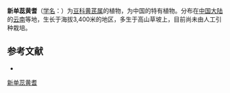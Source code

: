 {{Speciesbox
| name = 新单蕊黄耆
| status = 
| status_system = 
| image =
| genus = Astragalus
| species = neomonadelphus
| authority = Tsai et Yu in Bull.
}}

'''新单蕊黄耆'''（[[学名|学名]]：{{lang|la|''Astragalus neomonadelphus''}}）为[[豆科|豆科]][[黄芪属|黄芪属]]的植物，为中国的特有植物。分布在[[中国大陆|中国大陆]]的[[云南|云南]]等地，生长于海拔3,400米的地区，多生于高山草坡上，目前尚未由人工引种栽培。

== 参考文献 ==
<div class="references-small">
* {{cite web| url =http://www.bioinfo.cn/db05/KmzwSpecies.php?action=view&id=15435| title =新单蕊黄耆| work =《中国高等植物数据库全库》| publisher =中国科学院微生物研究所| author =昆明植物研究所| accessdate =2009-02-24| deadurl =yes| archiveurl =https://web.archive.org/web/20160305035157/http://www.bioinfo.cn/db05/KmzwSpecies.php?action=view&id=15435| archivedate =2016-03-05}}
</div>

[[Category:黄芪属|新单蕊黄耆]]


{{植物小作品}}